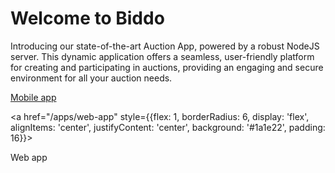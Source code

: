 # Welcome to Biddo

Introducing our state-of-the-art Auction App, powered by a robust NodeJS server. This dynamic application offers a seamless, user-friendly platform for creating and participating in auctions, providing an engaging and secure environment for all your auction needs.

<div style={{display: 'flex', alignItems: 'center', gap: 16, marginTop: 16}}>
  <a href="/apps/mobile-app" style={{flex: 1, borderRadius: 6, display: 'flex', alignItems: 'center', justifyContent: 'center', background: '#1a1e22', padding: 16}}>
    <div>
      Mobile app
    </div>
  </a>

  <a href="/apps/web-app" style={{flex: 1, borderRadius: 6, display: 'flex', alignItems: 'center', justifyContent: 'center', background: '#1a1e22', padding: 16}}>
    <div>
      Web app
    </div>
  </a>
</div>